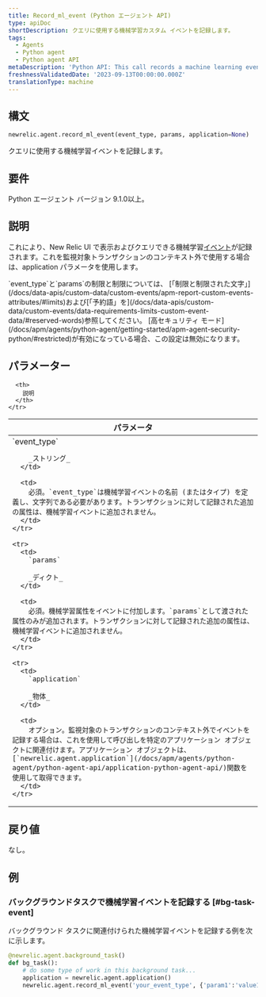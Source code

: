 ```yaml
---
title: Record_ml_event (Python エージェント API)
type: apiDoc
shortDescription: クエリに使用する機械学習カスタム イベントを記録します。
tags:
  - Agents
  - Python agent
  - Python agent API
metaDescription: 'Python API: This call records a machine learning event for use in querying.'
freshnessValidatedDate: '2023-09-13T00:00:00.000Z'
translationType: machine
---
```


## 構文

```py
newrelic.agent.record_ml_event(event_type, params, application=None)
```

クエリに使用する機械学習イベントを記録します。

## 要件

Python エージェント バージョン 9.1.0以上。

## 説明

これにより、New Relic UI で表示およびクエリできる機械学習[イベント](/docs/data-apis/understand-data/new-relic-data-types/#event-data)が記録されます。これを監視対象トランザクションのコンテキスト外で使用する場合は、application パラメータを使用します。

<Callout variant="important">
  `event_type`と`params`の制限と制限については、 [「制限と制限された文字」](/docs/data-apis/custom-data/custom-events/apm-report-custom-events-attributes/#limits)および[「予約語」を](/docs/data-apis/custom-data/custom-events/data-requirements-limits-custom-event-data/#reserved-words)参照してください。
</Callout>

<Callout variant="important">
  [高セキュリティ モード](/docs/apm/agents/python-agent/getting-started/apm-agent-security-python/#restricted)が有効になっている場合、この設定は無効になります。
</Callout>

## パラメーター

<table>
  <thead>
    <tr>
      <th width="25%">
        パラメータ
      </th>

      <th>
        説明
      </th>
    </tr>
  </thead>

  <tbody>
    <tr>
      <td>
        `event_type`

        _ストリング_
      </td>

      <td>
        必須。`event_type`は機械学習イベントの名前 (またはタイプ) を定義し、文字列である必要があります。トランザクションに対して記録された追加の属性は、機械学習イベントに追加されません。
      </td>
    </tr>

    <tr>
      <td>
        `params`

        _ディクト_
      </td>

      <td>
        必須。機械学習属性をイベントに付加します。`params`として渡された属性のみが追加されます。トランザクションに対して記録された追加の属性は、機械学習イベントに追加されません。
      </td>
    </tr>

    <tr>
      <td>
        `application`

        _物体_
      </td>

      <td>
        オプション。監視対象のトランザクションのコンテキスト外でイベントを記録する場合は、これを使用して呼び出しを特定のアプリケーション オブジェクトに関連付けます。アプリケーション オブジェクトは、 [`newrelic.agent.application`](/docs/apm/agents/python-agent/python-agent-api/application-python-agent-api/)関数を使用して取得できます。
      </td>
    </tr>
  </tbody>
</table>

## 戻り値

なし。

## 例

### バックグラウンドタスクで機械学習イベントを記録する [#bg-task-event]

バックグラウンド タスクに関連付けられた機械学習イベントを記録する例を次に示します。

```py
@newrelic.agent.background_task() 
def bg_task(): 
    # do some type of work in this background task...
    application = newrelic.agent.application()
    newrelic.agent.record_ml_event('your_event_type', {'param1':'value1'}, application)
```
